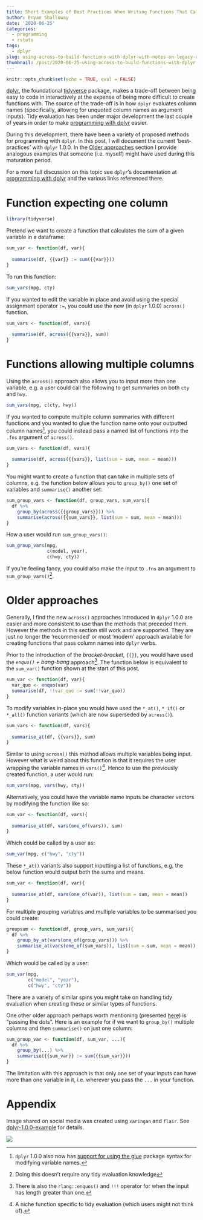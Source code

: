 ```yaml
---
title: Short Examples of Best Practices When Writing Functions That Call dplyr Verbs
author: Bryan Shalloway
date: '2020-06-25'
categories:
  - programming
  - rstats
tags:
  - dplyr
slug: using-across-to-build-functions-with-dplyr-with-notes-on-legacy-approaches
thumbnail: /post/2020-06-25-using-across-to-build-functions-with-dplyr-with-notes-on-legacy-approaches_files/dplyr-example-cropped-more.png
---
```


```r
knitr::opts_chunk$set(echo = TRUE, eval = FALSE)
```

[dplyr](https://github.com/tidyverse/dplyr), the foundational [tidyverse](https://www.tidyverse.org/) package, makes a trade-off between being easy to code in interactively at the expense of being more difficult to create functions with. The source of the trade-off is in how `dplyr` evaluates column names (specifically, allowing for unquoted column names as argument inputs). Tidy evaluation has been under major development the last couple of years in order to make [programming with dplyr](https://dplyr.tidyverse.org/articles/programming.html) easier. 

During this development, there have been a variety of proposed methods for programming with `dplyr`. In this post, I will document the current 'best-practices' with `dplyr` 1.0.0. In the [Older approaches] section I provide analogous examples that someone (i.e. myself) might have used during this maturation period. 

For a more full discussion on this topic see `dplyr`'s documentation at [programming with dplyr](https://dplyr.tidyverse.org/articles/programming.html) and the various links referenced there.

# Function expecting one column

```r
library(tidyverse)
```

Pretend we want to create a function that calculates the sum of a given variable in a dataframe: 

```r
sum_var <- function(df, var){
  
  summarise(df, {{var}} := sum({{var}}))
}
```

To run this function:
```r
sum_vars(mpg, cty)
```

If you wanted to edit the variable in place and avoid using the special assignment operator `:=`, you could use the new (in `dplyr` 1.0.0) `across()` function.

```r
sum_vars <- function(df, vars){
  
  summarise(df, across({{vars}}, sum))
}
```

# Functions allowing multiple columns

Using the `across()` approach also allows you to input more than one variable, e.g. a user could call the following to get summaries on both `cty` and `hwy`.

```r
sum_vars(mpg, c(cty, hwy))
```

If you wanted to compute multiple column summaries with different functions and you wanted to glue the function name onto your outputted column names^[`dplyr` 1.0.0 also now has [support for using the glue](https://www.tidyverse.org/blog/2020/02/glue-strings-and-tidy-eval/) package syntax for modifying variable names.], you could instead pass a named list of functions into the `.fns` argument of `across()`.

```r
sum_vars <- function(df, vars){
  
  summarise(df, across({{vars}}, list(sum = sum, mean = mean)))
}
```

You might want to create a function that can take in multiple sets of columns, e.g. the function below allows you to `group_by()` one set of variables and `summarise()` another set:

```r
sum_group_vars <- function(df, group_vars, sum_vars){
  df %>% 
    group_by(across({{group_vars}})) %>% 
    summarise(across({{sum_vars}}, list(sum = sum, mean = mean)))
}
```

How a user would run `sum_group_vars()`:
```r
sum_group_vars(mpg,
               c(model, year), 
               c(hwy, cty))
```

If you're feeling fancy, you could also make the input to `.fns` an argument to `sum_group_vars()`^[Doing this doesn't require any tidy evaluation knowledge].

# Older approaches

Generally, I find the new `across()` approaches introduced in `dplyr` 1.0.0 are easier and more consistent to use than the methods that preceded them. However the methods in this section still work and are supported. They are just no longer the 'recommended' or most 'modern' approach available for creating functions that pass column names into `dplyr` verbs. 

Prior to the introduction of the *bracket-bracket*, `{{}}`, you would have used the *`enquo()` + bang-bang* approach^[There is also the `rlang::enquos()` and `!!!` operator for when the input has length greater than one.]. The function below is equivalent to the `sum_var()` function shown at the start of this post.

```r
sum_var <- function(df, var){
  var_quo <- enquo(var)
  summarise(df, !!var_quo := sum(!!var_quo))
}
```

To modify variables in-place you would have used the `*_at()`, `*_if()` or `*_all()` function variants (which are now superseded by `across()`).

```r
sum_vars <- function(df, vars){
  
  summarise_at(df, {{vars}}, sum)
}
```

Similar to using `across()` this method allows multiple variables being input. However what is weird about this function is that it requires the user wrapping the variable names in `vars()`^[A niche function specific to tidy evaluation (which users might not think of).]. Hence to use the previously created function, a user would run:

```r
sum_vars(mpg, vars(hwy, cty))
```

Alternatively, you could have the variable name inputs be character vectors by modifying the function like so:

```r
sum_var <- function(df, vars){
  
  summarise_at(df, vars(one_of(vars)), sum)
}
```

Which could be called by a user as:
```r
sum_var(mpg, c("hwy", "cty"))
```

These `*_at()` variants also support inputting a list of functions, e.g. the below function would output both the sums and means. 

```r
sum_var <- function(df, var){
  
  summarise_at(df, vars(one_of(var)), list(sum = sum, mean = mean))
}
```

For multiple grouping variables and multiple variables to be summarised you could create:

```r
groupsum <- function(df, group_vars, sum_vars){
  df %>% 
    group_by_at(vars(one_of(group_vars))) %>% 
    summarise_at(vars(one_of(sum_vars)), list(sum = sum, mean = mean))
}
```

Which would be called by a user:
```r
sum_var(mpg, 
        c("model", "year"), 
        c("hwy", "cty"))
```

There are a variety of similar spins you might take on handling tidy evaluation when creating these or similar types of functions. 

One other older approach perhaps worth mentioning (presented [here](https://rstudio.com/resources/rstudioconf-2019/working-with-names-and-expressions-in-your-tidy-eval-code/)) is "passing the dots". Here is an example for if we want to `group_by()` multiple columns and then `summarise()` on just one column:

```r
sum_group_var <- function(df, sum_var, ...){
  df %>% 
    group_by(...) %>% 
    summarise({{sum_var}} := sum({{sum_var}}))
}
```

The limitation with this approach is that only one set of your inputs can have more than one variable in it, i.e. wherever you pass the `...` in your function.

# Appendix

Image shared on social media was created using `xaringan` and `flair`. See [dplyr-1.0.0-example](https://github.com/brshallo/dplyr-1.0.0-example) for details.

![](https://github.com/brshallo/dplyr-1.0.0-example/blob/master/dplyr-example-cropped.png?raw=true)
